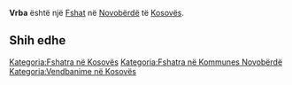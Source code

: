 {{Fshat në Kosovës
 | Emri                = Vrba
| srp_N_name = Vrba
| srp_N_FULL_NAME_RO = Vrba
| srp_N_FULL_NAME_ND_RO = Vrba
| srp_N_SORT_NAME_RG = VRBA
| srp_N_FULL_NAME_RG = Vrba
| srp_N_FULL_NAME_ND_RG = Vrba

 | Emri (Rasa dhanore) = 
 | Figura              = 
 | Shteti              = Kosovo
 | Komuna              = Novobërdë
 | Kodi postar         = 
 | Sipërfaqja          = 

 | Popullsia           = 

 | Regj. i popullsisë  = 
 | Dend. e popullsisë  = 
 | Faqja zyrtare       = 
 <!--- Koordinatat ----> 
 | Gjerësia            = 42.843056
 | Gjatësia            = 20.769444
 | Lartësia            = 
}}
'''Vrba''' është një [[Fshat]] në [[Novobërdë]] të [[Kosovës]].

<!-- == Gjeografia == -->
<!-- == Historia == -->
<!-- == Demografia == -->
== Shih edhe ==
{{Komuna Novobërdë}}
{{Kosovo-Administrata-Cung}}

[[Kategoria:Fshatra në Kosovës]]
[[Kategoria:Fshatra në Kommunes Novobërdë]]
[[Kategoria:Vendbanime në Kosovës]]